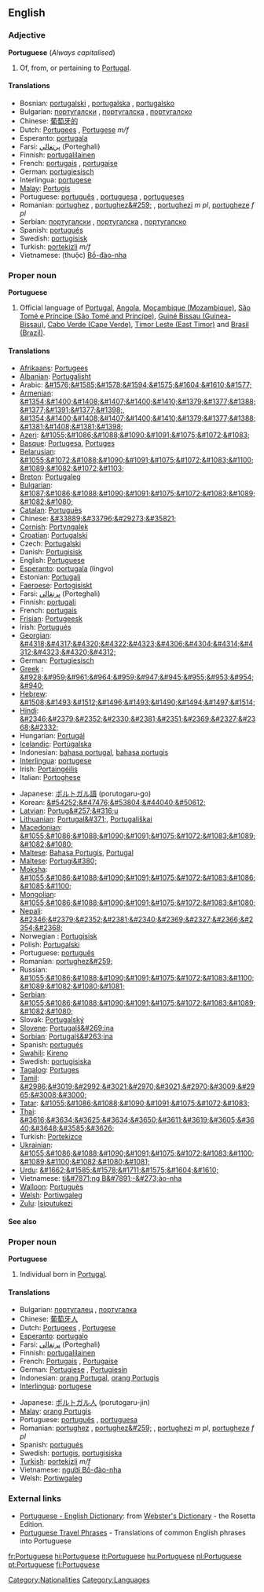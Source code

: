 ==English==

===Adjective===
'''Portuguese''' (''Always capitalised'')
# Of, from, or pertaining to [[Portugal]].

====Translations====
*Bosnian: [[portugalski]] {{m}}, [[portugalska]] {{f}}, [[portugalsko]] {{n}}
*Bulgarian: [[португалски]] {{m}}, [[португалска]] {{f}}, [[португалско]] {{n}}
*Chinese: [[葡萄牙的]]
*Dutch: [[Portugees]] {{n}}, [[Portugese]] ''m/f''
*Esperanto: [[portugala]]
*Farsi: [[پرتغالي]] (Porteghali)
*Finnish: [[portugalilainen]]
*French: [[portugais]] {{m}}, [[portugaise]] {{f}}
*German: [[portugiesisch]]
*Interlingua: [[portugese]]
*[[Malay]]: [[Portugis]]
*Portuguese: [[português]] {{m}}, [[portuguesa]] {{f}}, [[portugueses]] {{p}}
*Romanian: [[portughez]] {{m}}, [[portughez&#259;]] {{f}}, [[portughezi]] ''m pl'', [[portugheze]] ''f pl''
*Serbian: [[португалски]] {{m}}, [[португалска]] {{f}}, [[португалско]] {{n}}
*Spanish: [[portugués]]
*Swedish: [[portugisisk]]
*Turkish: [[portekizli]] ''m/f''
*Vietnamese: (thuộc) [[Bồ-đào-nha]]

===Proper noun===
'''Portuguese'''

# Official language of [[w:Portugal|Portugal]], [[w:Angola|Angola]], [[w:Mozambique|Moçambique (Mozambique)]], [[w:São Tomé and Príncipe|São Tomé e Príncipe (São Tomé and Príncipe)]], [[w:Guinea-Bissau|Guiné Bissau (Guinea-Bissau)]], [[w:Cabo Verde|Cabo Verde (Cape Verde)]], [[w:Timor Leste|Timor Leste (East Timor)]]  and [[w:Brazil|Brasil (Brazil)]].

====Translations====
{{top}}
*[[Afrikaans]]: [[Portugees]]
*[[Albanian]]: [[Portugalisht]]
*Arabic: [[&#1576;&#1585;&#1578;&#1594;&#1575;&#1604;&#1610;&#1577;]]
*[[Armenian]]: [[&#1354;&#1400;&#1408;&#1407;&#1400;&#1410;&#1379;&#1377;&#1388;&#1377;&#1391;&#1377;&#1398;]], [[&#1354;&#1400;&#1408;&#1407;&#1400;&#1410;&#1379;&#1377;&#1388;&#1381;&#1408;&#1381;&#1398;]]
*[[Azeri]]: [[&#1055;&#1086;&#1088;&#1090;&#1091;&#1075;&#1072;&#1083;]]
*[[Basque]]: [[Portugesa]], [[Portuges]]
*[[Belarusian]]: [[&#1055;&#1072;&#1088;&#1090;&#1091;&#1075;&#1072;&#1083;&#1100;&#1089;&#1082;&#1072;&#1103;]]
*[[Breton]]: [[Portugaleg]]
*[[Bulgarian]]: [[&#1087;&#1086;&#1088;&#1090;&#1091;&#1075;&#1072;&#1083;&#1089;&#1082;&#1080;]]
*[[Catalan]]: [[Portuguès]]
*Chinese: [[&#33889;&#33796;&#29273;&#35821;]]
*[[Cornish]]: [[Portyngalek]]
*[[Croatian]]: [[Portugalski]]
*Czech: [[Portugalski]]
*Danish: [[Portugisisk]]
*English: [[Portuguese]]
*[[Esperanto]]: [[portugala]] (lingvo)
*Estonian: [[Portugali]] 
*[[Faeroese]]: [[Portogisiskt]] 
*Farsi: [[پرتغالي]] (Porteghali)
*Finnish: [[portugali]]
*French: [[portugais]] {{m}}
*[[Frisian]]: [[Portugeesk]]
*Irish: [[Portugués]]
*[[Georgian]]: [[&#4318;&#4317;&#4320;&#4322;&#4323;&#4306;&#4304;&#4314;&#4312;&#4323;&#4320;&#4312;]]
*German: [[Portugiesisch]] {{n}}
*[[Greek]]<!-- Please note that this makes sense, so that Greek (Modern) and Greek (Ancient) are both listed under 'G' -->: [[&#928;&#959;&#961;&#964;&#959;&#947;&#945;&#955;&#953;&#954;&#940;]]
*[[Hebrew]]: [[&#1508;&#1493;&#1512;&#1496;&#1493;&#1490;&#1494;&#1497;&#1514;]]
*[[Hindi]]: [[&#2346;&#2379;&#2352;&#2330;&#2381;&#2351;&#2369;&#2327;&#2368;&#2332;]]
*Hungarian: [[Portugál]]
*[[Icelandic]]: [[Portúgalska]]
*Indonesian: [[bahasa portugal]], [[bahasa portugis]]
*[[Interlingua]]: [[portugese]]
*Irish: [[Portaingéilis]]
*Italian: [[Portoghese]]
{{mid}}
*Japanese: [[ポルトガル語]] (porutogaru-go)
*Korean: [[&#54252;&#47476;&#53804;&#44040;&#50612;]]
*[[Latvian]]: [[Portug&#257;&#316;u]]
*[[Lithuanian]]: [[Portugal&#371;]], [[Portugališkai]]
*[[Macedonian]]: [[&#1055;&#1086;&#1088;&#1090;&#1091;&#1075;&#1072;&#1083;&#1089;&#1082;&#1080;]]
*[[Maltese]]: [[Bahasa Portugis]], [[Portugal]]
*[[Maltese]]: [[Portugi&#380;]]
*[[Moksha]]: [[&#1055;&#1086;&#1088;&#1090;&#1091;&#1075;&#1072;&#1083;&#1086;&#1085;&#1100;]]
*[[Mongolian]]: [[&#1055;&#1086;&#1088;&#1090;&#1091;&#1075;&#1072;&#1083;&#1080;]]
*[[Nepali]]: [[&#2346;&#2379;&#2352;&#2381;&#2340;&#2369;&#2327;&#2366;&#2354;&#2368;]]
*Norwegian<!--do not wikify-->: [[Portugisisk]]
*Polish: [[Portugalski]]
*Portuguese: [[português]]
*Romanian: [[portughez&#259;]]
*Russian: [[&#1055;&#1086;&#1088;&#1090;&#1091;&#1075;&#1072;&#1083;&#1100;&#1089;&#1082;&#1080;&#1081;]]
*[[Serbian]]: [[&#1055;&#1086;&#1088;&#1090;&#1091;&#1075;&#1072;&#1083;&#1089;&#1082;&#1080;]]
*Slovak: [[Portugalský]]
*[[Slovene]]: [[Portugalš&#269;ina]]
*[[Sorbian]]: [[Portugalš&#263;ina]]
*Spanish: [[portugués]]
*[[w:Swahili language|Swahili]]: [[Kireno]]
*Swedish: [[portugisiska]]
*[[w:Tagalog language|Tagalog]]: [[Portuges]]
*[[Tamil]]: [[&#2986;&#3019;&#2992;&#3021;&#2970;&#3021;&#2970;&#3009;&#2965;&#3008;&#3000;]]
*[[w:Tatar language|Tatar]]: [[&#1055;&#1086;&#1088;&#1090;&#1091;&#1075;&#1072;&#1083;]]
*[[w:Thai language|Thai]]: [[&#3616;&#3634;&#3625;&#3634;&#3650;&#3611;&#3619;&#3605;&#3640;&#3648;&#3585;&#3626;]]
*Turkish: [[Portekizce]]
*[[w:Ukrainian language|Ukrainian]]: [[&#1055;&#1086;&#1088;&#1090;&#1091;&#1075;&#1072;&#1083;&#1100;&#1089;&#1100;&#1082;&#1080;&#1081;]]
*[[w:Urdu language|Urdu]]: [[&#1662;&#1585;&#1578;&#1711;&#1575;&#1604;&#1610;]]
*Vietnamese: [[ti&#7871;ng B&#7891;-&#273;ào-nha]]
*[[w:Walloon language|Walloon]]: [[Portuguès]]
*[[w:Welsh language|Welsh]]: [[Portiwgaleg]]
*[[w:Zulu language|Zulu]]: [[Isiputukezi]]
{{bottom}}

====See also====
{{interwiktionary|code=pt}}

===Proper noun===
'''Portuguese'''

#Individual born in [[w:Portugal|Portugal]].

====Translations====
{{top}}
*Bulgarian: [[португалец]] {{m}}, [[португалка]] {{f}}
*Chinese: [[葡萄牙人]]
*Dutch: [[Portugees]] {{m}}, [[Portugese]] {{f}}
*[[Esperanto]]: [[portugalo]]
*Farsi: [[پرتغالي]] (Porteghali)
*Finnish: [[portugalilainen]]
*French: [[Portugais]] {{m}}, [[Portugaise]] {{f}}
*German: [[Portugiese]] {{m}}, [[Portugiesin]] {{f}}
*Indonesian: [[orang Portugal]], [[orang Portugis]]
*[[Interlingua]]: [[portugese]]
{{mid}}
*Japanese: [[ポルトガル人]] (porutogaru-jin)
*[[Malay]]: [[orang Portugis]]
*Portuguese: [[português]] {{m}}, [[portuguesa]] {{f}}
*Romanian: [[portughez]] {{m}}, [[portughez&#259;]] {{f}}, [[portughezi]] ''m pl'', [[portugheze]] ''f pl''
*Spanish: [[portugués]]
*Swedish: [[portugis]], [[portugisiska]]
*[[Turkish]]: [[portekizli]] ''m/f''
*Vietnamese: [[người Bồ-đào-nha]]
*Welsh: [[Portiwgaleg]]
{{bottom}}

===External links===
*[http://www.websters-online-dictionary.org/definition/Portuguese-english/ Portuguese - English Dictionary]: from [http://www.websters-online-dictionary.org/ Webster's Dictionary] - the Rosetta Edition.
*[http://www.canuckabroad.com/language/portuguese.shtml Portuguese Travel Phrases] - Translations of common English phrases into Portuguese

[[Category:Nationalities]] [[Category:Languages]]
[[fr:Portuguese]]
[[hi:Portuguese]]
[[it:Portuguese]]
[[hu:Portuguese]]
[[nl:Portuguese]]
[[pt:Portuguese]]
[[fi:Portuguese]]